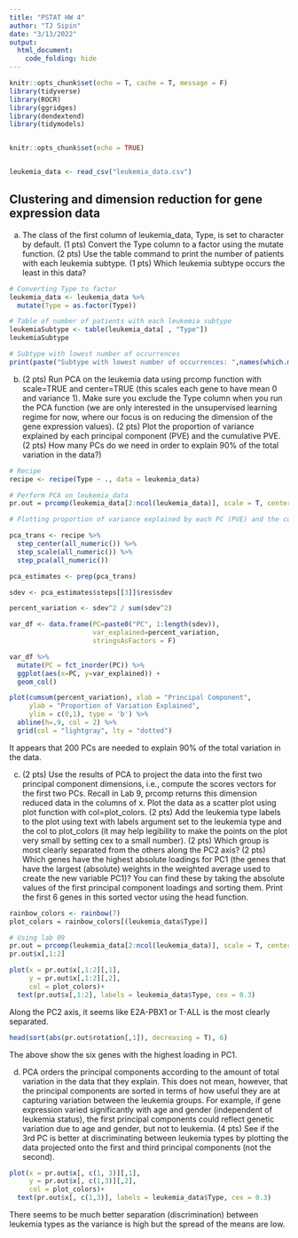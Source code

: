 ```yaml
---
title: "PSTAT HW 4"
author: "TJ Sipin"
date: "3/13/2022"
output: 
  html_document:
    code_folding: hide
---
```


```r
knitr::opts_chunk$set(echo = T, cache = T, message = F)
library(tidyverse)
library(ROCR)
library(ggridges)
library(dendextend)
library(tidymodels)


knitr::opts_chunk$set(echo = TRUE)


leukemia_data <- read_csv("leukemia_data.csv")
```

## Clustering and dimension reduction for gene expression data

(a) The class of the first column of leukemia_data, Type, is set to character by default. (1 pts) Convert the Type column to a factor using the mutate function. (2 pts) Use the table command to print the number of patients with each leukemia subtype. (1 pts) Which leukemia subtype occurs the least in this data?

```r
# Converting Type to factor
leukemia_data <- leukemia_data %>%
  mutate(Type = as.factor(Type))

# Table of number of patients with each leukemia subtype
leukemiaSubtype <- table(leukemia_data[ , "Type"])
leukemiaSubtype

# Subtype with lowest number of occurrences
print(paste("Subtype with lowest number of occurrences: ",names(which.min(leukemiaSubtype))))
```
(b) (2 pts) Run PCA on the leukemia data using prcomp function with scale=TRUE and center=TRUE (this scales each gene to have mean 0 and variance 1). Make sure you exclude the Type column when you run the PCA function (we are only interested in the unsupervised learning regime for now, where our focus is on reducing the dimension of the gene expression values). (2 pts) Plot the proportion of variance explained by each principal component (PVE) and the cumulative PVE.
(2 pts) How many PCs do we need in order to explain 90% of the total variation in the data?)
```r
# Recipe
recipe <- recipe(Type ~ ., data = leukemia_data)
```

```r
# Perform PCA on leukemia_data
pr.out = prcomp(leukemia_data[2:ncol(leukemia_data)], scale = T, center = T)

# Plotting proportion of variance explained by each PC (PVE) and the cumulative PVE

pca_trans <- recipe %>%
  step_center(all_numeric()) %>%
  step_scale(all_numeric()) %>%
  step_pca(all_numeric())

pca_estimates <- prep(pca_trans)

sdev <- pca_estimates$steps[[3]]$res$sdev

percent_variation <- sdev^2 / sum(sdev^2)

var_df <- data.frame(PC=paste0("PC", 1:length(sdev)),
                     var_explained=percent_variation,
                     stringsAsFactors = F)

var_df %>%
  mutate(PC = fct_inorder(PC)) %>%
  ggplot(aes(x=PC, y=var_explained)) +
  geom_col()

plot(cumsum(percent_variation), xlab = "Principal Component",
     ylab = "Proportion of Variation Explained",
     ylim = c(0,1), type = 'b') %>%
  abline(h=.9, col = 2) %>%
  grid(col = "lightgray", lty = "dotted")
```




It appears that 200 PCs are needed to explain 90% of the total variation in the data.


(c) (2 pts) Use the results of PCA to project the data into the first two principal component dimensions, i.e., compute the scores vectors for the first two PCs. Recall in Lab 9, prcomp returns this dimension reduced data in the columns of x. Plot the data as a scatter plot using plot function with col=plot_colors. (2 pts) Add the leukemia type labels to the plot using text with labels argument set to the leukemia type and the col to plot_colors (it may help legibility to make the points on the plot very small by setting cex to a small number). (2 pts) Which group is most clearly separated from the others along the PC2 axis? (2 pts) Which genes have the highest absolute loadings for PC1 (the genes that have the largest (absolute) weights in the weighted average used to create the new variable PC1)? You can find these by taking the absolute values of the first principal component loadings and sorting them. Print the first 6 genes in this sorted vector using the head function.

```r
rainbow_colors <- rainbow(7)
plot_colors = rainbow_colors[(leukemia_data$Type)]

# Using lab 09
pr.out = prcomp(leukemia_data[2:ncol(leukemia_data)], scale = T, center = T)
pr.out$x[,1:2]

plot(x = pr.out$x[,1:2][,1], 
     y = pr.out$x[,1:2][,2],
     col = plot_colors)+
  text(pr.out$x[,1:2], labels = leukemia_data$Type, cex = 0.3)

```

Along the PC2 axis, it seems like E2A-PBX1 or T-ALL is the most clearly separated.

```r
head(sort(abs(pr.out$rotation[,1]), decreasing = T), 6)
```

The above show the six genes with the highest loading in PC1.

(d) PCA orders the principal components according to the amount of total variation in the data that they explain. This does not mean, however, that the principal components are sorted in terms of how useful they are at capturing variation between the leukemia groups. For example, if gene expression varied significantly with age and gender (independent of leukemia status), the first principal components could reflect genetic variation due to age and gender, but not to leukemia. (4 pts) See if the 3rd PC is better at discriminating between leukemia types by plotting the data projected onto the first and third principal components (not the second).

```r
plot(x = pr.out$x[, c(1, 3)][,1], 
     y = pr.out$x[, c(1,3)][,2],
     col = plot_colors)+
  text(pr.out$x[, c(1,3)], labels = leukemia_data$Type, cex = 0.3)
```

There seems to be much better separation (discrimination) between leukemia types as the variance is high but the spread of the means are low.

